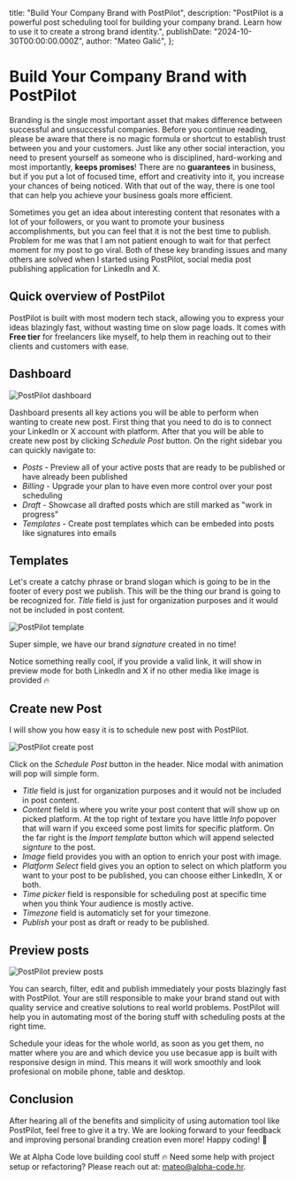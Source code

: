   title: "Build Your Company Brand with PostPilot",
  description:
    "PostPilot is a powerful post scheduling tool for building your company brand. Learn how to use it to create a strong brand identity.",
  publishDate: "2024-10-30T00:00:00.000Z",
  author: "Mateo Galić",
};

# Build Your Company Brand with PostPilot

<BlogHeader author="Mateo Galić" />

Branding is the single most important asset that makes difference between successful and unsuccessful
companies. Before you continue reading, please be aware that there is no magic formula or shortcut to
establish trust between you and your customers. Just like any other social interaction, you need to
present yourself as someone who is disciplined, hard-working and most importantly, <b>keeps promises</b>!
There are no **guarantees** in business, but if you put a lot of focused time, effort and creativity into it,
you increase your chances of being noticed. With that out of the way, there is one tool that can help you
achieve your business goals more efficient.

Sometimes you get an idea about interesting content that resonates with a lot of your followers, or you
want to promote your business accomplishments, but you can feel that it is not the best time to publish.
Problem for me was that I am not patient enough to wait for that perfect moment for my post to go viral.
Both of these key branding issues and many others are solved when I started using PostPilot, social media
post publishing application for LinkedIn and X.

## Quick overview of PostPilot

PostPilot is built with most modern tech stack, allowing you to express your ideas blazingly fast, without
wasting time on slow page loads. It comes with <b>Free tier</b> for freelancers like myself, to help them in
reaching out to their clients and customers with ease.

## Dashboard

<img
  src="/blog/build-your-company-brand-with-post-pilot/dashboard.webp"
  alt="PostPilot dashboard"
  loading="lazy"
/>

Dashboard presents all key actions you will be able to perform when wanting to create new post.
First thing that you need to do is to connect your LinkedIn or X account with platform. After that you
will be able to create new post by clicking <i>Schedule Post</i> button. On the right sidebar you can quickly
navigate to:

- _Posts_ - Preview all of your active posts that are ready to be published or have already been published
- _Billing_ - Upgrade your plan to have even more control over your post scheduling
- _Draft_ - Showcase all drafted posts which are still marked as "work in progress"
- _Templates_ - Create post templates which can be embeded into posts like signatures into emails

## Templates

Let's create a catchy phrase or brand slogan which is going to be in the footer of every post we publish.
This will be the thing our brand is going to be recognized for. <i>Title</i> field is just for organization
purposes and it would not be included in post content.

<img
  src="/blog/build-your-company-brand-with-post-pilot/template.webp"
  alt="PostPilot template"
  loading="lazy"
/>

Super simple, we have our brand _signature_ created in no time!

Notice something really cool, if you provide a valid link, it will show in preview mode for both
LinkedIn and X if no other media like image is provided 🔥

## Create new Post

I will show you how easy it is to schedule new post with PostPilot.

<img
  src="/blog/build-your-company-brand-with-post-pilot/create.webp"
  alt="PostPilot create post"
  loading="lazy"
/>

Click on the <i>Schedule Post</i> button in the header. Nice modal with animation will pop will
simple form.

- <i>Title</i> field is just for organization purposes and it would not be included in post content.
- <i>Content</i> field is where you write your post content that will show up on picked platform. At
  the top right of textare you have little <i>Info</i> popover that will warn if you exceed some
  post limits for specific platform. On the far right is the <i>Import template</i> button which
  will append selected _signture_ to the post.
- <i>Image</i> field provides you with an option to enrich your post with image.
- <i>Platform Select</i> field gives you an option to select on which platform you want to your post
  to be published, you can choose either LinkedIn, X or both.
- <i>Time picker</i> field is responsible for scheduling post at specific time when you think Your
  audience is mostly active.
- <i>Timezone</i> field is automaticly set for your timezone.
- <i>Publish</i> your post as draft or ready to be published.

## Preview posts

<img
  src="/blog/build-your-company-brand-with-post-pilot/preview.webp"
  alt="PostPilot preview posts"
  loading="lazy"
/>

You can search, filter, edit and publish immediately your posts blazingly fast with PostPilot.
Your are still responsible to make your brand stand out with quality service and creative
solutions to real world problems. PostPilot will help you in automating most of the boring stuff
with scheduling posts at the right time.

Schedule your ideas for the whole world, as soon as you get them, no matter where you are
and which device you use becasue app is built with responsive design in mind. This means
it will work smoothly and look profesional on mobile phone, table and desktop.

## Conclusion

After hearing all of the benefits and simplicity of using automation tool like PostPilot,
feel free to give it a try. We are looking forward to your feedback and improving personal
branding creation even more! Happy coding! 🚀

We at Alpha Code love building cool stuff 🔥
Need some help with project setup or refactoring? Please reach out at: <a href="mailto:mateo@alpha-code.hr">mateo@alpha-code.hr</a>.

<BlogFooter publishDate="2024-10-30T00:00:00.000Z" />
